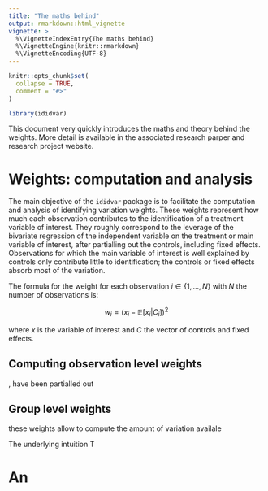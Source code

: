 ```yaml
---
title: "The maths behind"
output: rmarkdown::html_vignette
vignette: >
  %\VignetteIndexEntry{The maths behind}
  %\VignetteEngine{knitr::rmarkdown}
  %\VignetteEncoding{UTF-8}
---
```


```r
knitr::opts_chunk$set(
  collapse = TRUE,
  comment = "#>"
)
```

```r
library(ididvar)
```

This document very quickly introduces the maths and theory behind the weights. More detail is available in the associated research parper and research project website.

# Weights: computation and analysis

The main objective of the `ididvar` package is to facilitate the computation and analysis of identifying variation weights. These weights represent how much each observation contributes to the identification of a treatment variable of interest. They roughly correspond to the leverage of the bivariate regression of the independent variable on the treatment or main variable of interest, after partialling out the controls, including fixed effects. Observations for which the main variable of interest is well explained by controls only contribute little to identification; the controls or fixed effects absorb most of the variation. 

The formula for the weight for each observation $i \in \{1, ..., N\}$ with $N$ the number of observations is: 

$$w_i = \left( x_i - \mathbb{E}[x_i | C_i] \right)^2 $$

where $x$ is the variable of interest and $C$ the vector of controls and fixed effects.

## Computing observation level weights


, have been partialled out

## Group level weights



these weights allow to compute the amount of variation availale 



The underlying intuition   T

# An

